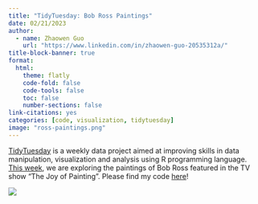 ```yaml
---
title: "TidyTuesday: Bob Ross Paintings"
date: 02/21/2023
author:
  - name: Zhaowen Guo
    url: "https://www.linkedin.com/in/zhaowen-guo-20535312a/"
title-block-banner: true
format:
  html:
    theme: flatly
    code-fold: false
    code-tools: false
    toc: false
    number-sections: false
link-citations: yes
categories: [code, visualization, tidytuesday]
image: "ross-paintings.png"
---
```


[TidyTuesday](https://github.com/rfordatascience/tidytuesday) is a weekly data project aimed at improving skills in data manipulation, visualization and analysis using R programming language. [This week](https://github.com/rfordatascience/tidytuesday/blob/master/data/2023/2023-02-21/readme.md), we are exploring the paintings of Bob Ross featured in the TV show "The Joy of Painting". Please find my code [here](https://github.com/zwguo95/TidyTuesday/tree/main/2023/0221)!

![](ross-paintings.png)
